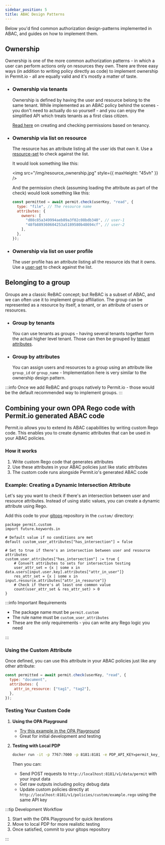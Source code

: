 ```yaml
---
sidebar_position: 5
title: ABAC Design Patterns
---
```


Below you'd find common authorization design-patterns implemented in ABAC, and guides on how to implement them.

## Ownership

Ownership is one of the more common authorization patterns - in which a user can perform actions only on resources they own.
There are three easy ways (in addition to writing policy directly as code) to implement ownership in Permit.io - all are equally valid and it's mostly a matter of taste.

- ### Ownership via tenants

  Ownership is defined by having the user and resource belong to the same tenant.
  While implemented as an ABAC policy behind the scenes - you don't need to actually do so yourself - and you can enjoy the simplified API which treats tenants as a first class citizen.

  [Read here](/overview/connecting-your-app#select-your-language) on creating and checking permissions based on tenancy.

- ### Ownership via list on resource

  The resource has an attribute listing all the user ids that own it.
  Use a [resource-set](/how-to/build-policies/abac/building-abac-policy#define-a-resource-set) to check against the list.

  It would look something like this:

  <img src="/img/resource_ownership.jpg" style={{ maxHeight: "45vh" }} />

  And the permission check (assuming loading the attribute as part of the check) would look something like this:

  ```javascript
  const permitted = await permit.check(userKey, "read", {
    type: "file", // The resource name
    attributes: {
      owners: [
        "d08c85a349994aeb89a3f02c08bdb340", // user-1
        "48fb889360604253a5189580b48694cf", // user-2
      ],
    },
  });
  ```

- ### Ownership via list on user profile
  The user profile has an attribute listing all the resource ids that it owns.
  Use a [user-set](/how-to/build-policies/abac/building-abac-policy#define-a-user-set) to check against the list.

## Belonging to a group

Groups are a classic ReBAC concept; but ReBAC is a subset of ABAC, and we can often use it to implement group affiliation.
The group can be represented as a resource by itself, a tenant, or an attribute of users or resources.

- ### Group by tenants

  You can use tenants as groups - having several tenants together form the actual higher level tenant.
  Those can then be grouped by [tenant attributes](/how-to/build-policies/abac/defining-attributes#define-stored-tenant-attributes).

- ### Group by attributes
  You can assign users and resources to a group using an attribute like `group_id` or `group_name` -
  Implementation here is very similar to the ownership design pattern.

:::info
Once we add ReBAC and groups natively to Permit.io - those would be the default recommended way to implement groups.
:::

## Combining your own OPA Rego code with Permit.io generated ABAC code

Permit.io allows you to extend its ABAC capabilities by writing custom Rego code. This enables you to create dynamic attributes that can be used in your ABAC policies.

### How it works

1. Write custom Rego code that generates attributes
2. Use these attributes in your ABAC policies just like static attributes
3. The custom code runs alongside Permit.io's generated ABAC code

### Example: Creating a Dynamic Intersection Attribute

Let's say you want to check if there's an intersection between user and resource attributes. Instead of using static values, you can create a dynamic attribute using Rego.

Add this code to your [gitops](/integrations/gitops/overview) repository in the `custom/` directory:

```rego
package permit.custom
import future.keywords.in

# Default value if no conditions are met
default custom_user_attributes["has_intersection"] = false

# Set to true if there's an intersection between user and resource attributes
custom_user_attributes["has_intersection"] := true {
    # Convert attributes to sets for intersection testing
    user_attr_set = {x | some x in data.users[input.user.key].attributes["attr_in_user"]}
    res_attr_set = {x | some x in input.resource.attributes["attr_in_resource"]}
    # Check if there's at least one common value
    count(user_attr_set & res_attr_set) > 0
}
```

:::info Important Requirements

- The package name must be `permit.custom`
- The rule name must be `custom_user_attributes`
- These are the only requirements - you can write any Rego logic you need

:::

### Using the Custom Attribute

Once defined, you can use this attribute in your ABAC policies just like any other attribute:

```javascript
const permitted = await permit.check(userKey, "read", {
  type: "document",
  attributes: {
    attr_in_resource: ["tag1", "tag2"],
  },
});
```

### Testing Your Custom Code

1. **Using the OPA Playground**

   - [Try this example in the OPA Playground](https://play.openpolicyagent.org/p/115vpZj3ow)
   - Great for initial development and testing

2. **Testing with Local PDP**

   ```bash
   docker run -it -p 7767:7000 -p 8181:8181 -e PDP_API_KEY=permit_key_XXXXX permitio/pdp-v2:latest
   ```

   Then you can:

   - Send POST requests to `http://localhost:8181/v1/data/permit` with your input data
   - Get raw outputs including policy debug data
   - Update custom policies directly at `http://localhost:8181/v1/policies/custom/example.rego` using the same API key

:::tip Development Workflow

1. Start with the OPA Playground for quick iterations
2. Move to local PDP for more realistic testing
3. Once satisfied, commit to your gitops repository

:::
